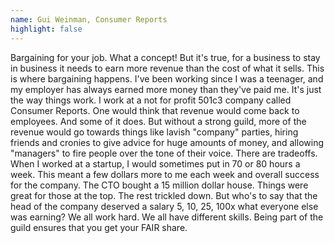 ```yaml
---
name: Gui Weinman, Consumer Reports
highlight: false
---
```

Bargaining for your job. What a concept! But it's true, for a business to stay in business it needs to earn more revenue than the cost of what it sells. This is where bargaining happens. I've been working since I was a teenager, and my employer has always earned more money than they've paid me. It's just the way things work. I work at a not for profit 501c3 company called Consumer Reports. One would think that revenue would come back to employees. And some of it does. But without a strong guild, more of the revenue would go towards things like lavish "company" parties, hiring friends and cronies to give advice for huge amounts of money, and allowing "managers" to fire people over the tone of their voice. There are tradeoffs. When I worked at a startup, I would sometimes put in 70 or 80 hours a week. This meant a few dollars more to me each week and overall success for the company. The CTO bought a 15 million dollar house. Things were great for those at the top. The rest trickled down. But who's to say that the head of the company deserved a salary 5, 10, 25, 100x what everyone else was earning? We all work hard. We all have different skills. Being part of the guild ensures that you get your FAIR share.
